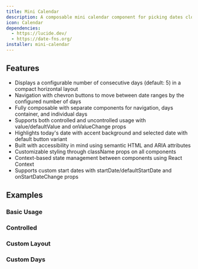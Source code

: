 ```yaml
---
title: Mini Calendar
description: A composable mini calendar component for picking dates close to today.
icon: Calendar
dependencies:
  - https://lucide.dev/
  - https://date-fns.org/
installer: mini-calendar
---
```


## Features

- Displays a configurable number of consecutive days (default: 5) in a compact horizontal layout
- Navigation with chevron buttons to move between date ranges by the configured number of days
- Fully composable with separate components for navigation, days container, and individual days
- Supports both controlled and uncontrolled usage with value/defaultValue and onValueChange props
- Highlights today's date with accent background and selected date with default button variant
- Built with accessibility in mind using semantic HTML and ARIA attributes
- Customizable styling through className props on all components
- Context-based state management between components using React Context
- Supports custom start dates with startDate/defaultStartDate and onStartDateChange props

## Examples

### Basic Usage

<Preview path="mini-calendar" />

### Controlled

<Preview path="mini-calendar-controlled" />

### Custom Layout

<Preview path="mini-calendar-custom" />

### Custom Days

<Preview path="mini-calendar-days" />